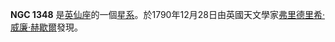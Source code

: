 {{NGCInfoBox|NGCID=NGC 1348|發現者=弗里德里希·威廉·赫歇爾|發現日期=1790年12月28日|其他編號=OCL 391|曆元=J2000.0|赤經=3時34分6秒
|赤緯=51°24'30"|星座=英仙座|星體=星系|星等=|表面亮度=|藍等=}}

'''NGC 1348''' 是[[英仙座|英仙座]]的一個[[星系|星系]]。於1790年12月28日由英國天文學家[[弗里德里希·威廉·赫歇爾|弗里德里希·威廉·赫歇爾]]發現。

{{NGCReference|1348}}
{{Catalogs|NGC=1348}}
